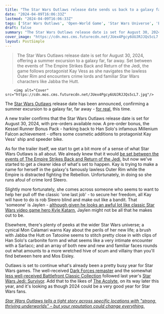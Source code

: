 ```yaml
---
title: "The Star Wars Outlaws release date sends us back to a galaxy far, far away this summer"
date: "2024-04-09T16:06:33Z"
lastmod: "2024-04-09T16:06:33Z"
tags: ['Star Wars Outlaws', 'Open-World Game', 'Star Wars Universe', 'Empire Strikes Back', 'Return of the Jedi', 'Outer Rim', 'Rebellion', 'Crime Lord', 'Kay Vess', 'Jaylen', 'Kyle Katarn', 'Mon Calamari', 'Jabba the Hutt', 'Tatooine', 'Sarlacc', 'Dark Forces Remaster', 'Star Wars Battlefront Classic Collection', 'Star Wars Jedi: Survivor', 'The Acolyte']
draft: false
summary: "The Star Wars Outlaws release date is set for August 30, 2024, offering a summer excursion to a galaxy far, far away. Set between the events of The Empire Strikes Back and Return of the Jedi, the game follows protagonist Kay Vess as she navigates the lawless Outer Rim and encounters crime lords and familiar Star Wars characters like Jabba the Hutt."
cover_image: "https://cdn.mos.cms.futurecdn.net/JUex4Pgcy6UUJRJJQs5cL7.jpg" 
layout: PostSimple
---
```

> The Star Wars Outlaws release date is set for August 30, 2024, offering a summer excursion to a galaxy far, far away. Set between the events of The Empire Strikes Back and Return of the Jedi, the game follows protagonist Kay Vess as she navigates the lawless Outer Rim and encounters crime lords and familiar Star Wars characters like Jabba the Hutt.


        <img alt="Cover" src="https://cdn.mos.cms.futurecdn.net/JUex4Pgcy6UUJRJJQs5cL7.jpg"/>
        
The [<u>Star Wars Outlaws</u>](https://www.gamesradar.com/star-wars-outlaws-guide/) release date has been announced, confirming a summer excursion to a galaxy far, far away - [for real](https://www.gamesradar.com/star-wars-outlaws-release-date-leaks-and-you-can-seemingly-play-the-open-world-game-3-days-early-with-the-gold-or-ultimate-editions/), this time.

A new trailer confirms that the Star Wars Outlaws release date is set for August 30, 2024, with pre-orders available now. A pre-order bonus, the Kessel Runner Bonus Pack - harking back to Han Solo's infamous Millenium Falcon achievement - offers some cosmetic additions to protagonist Kay Vess' ship and speeder bike.

As for the trailer itself, we start to get a bit more of a sense of what Star Wars Outlaws is all about. We already knew that it would [<u>be set between the events of The Empire Strikes Back and Return of the Jedi</u>](https://www.gamesradar.com/star-wars-outlaws-is-set-between-empire-strikes-back-and-return-of-the-jedi-so-you-can-do-maximum-crimes/), but now we've started to get a clearer idea of what's set to happen. Kay is trying to make a name for herself in the galaxy's famously lawless Outer Rim while the Empire is distracted fighting the Rebellion. Unfortunately, in doing so she runs afoul of crime lord Sleero.

Slightly more fortunately, she comes across someone who seems to want to help her pull off the classic 'one last job' - to secure her freedom, all Kay will have to do is rob Sleero blind and make out like a bandit. That 'someone' is Jaylen - [<u>although given he looks an awful lot like classic Star Wars video game hero Kyle Katarn</u>](https://www.gamesradar.com/star-wars-outlaws-fans-think-the-trailer-is-hiding-a-classic-hero-in-plain-sight/), Jaylen might not be all that he makes out to be.

Elsewhere, there's plenty of peeks at the wider Star Wars universe; a cynical Mon Calamari warns Kay about the perils of her new life; a brush with Jabba the Hutt on Tatooine seems to stitch pretty close in with clips of Han Solo's carbonite form and what seems like a very intimate encounter with a Sarlacc; and an array of both new and new and familiar faces rounds out what amounts to a more wretched hive of scum and villainy than you'll find between here and Mos Eisley.

Outlaws is set to continue what's already been a pretty busy year for Star Wars games. The well-received [Dark Forces remaster](https://www.gamesradar.com/after-29-years-the-star-wars-dark-forces-remaster-proves-its-still-a-blast-but-fans-already-made-the-perfect-fps-port-for-free/) and the somewhat [less well-received Battlefront Classic Collection](https://www.gamesradar.com/hefty-star-wars-battlefront-classic-collection-patch-attempts-to-right-the-starship-after-a-controversial-launch-starting-with-a-fix-for-an-infamous-19-year-old-bug-and-more/) followed last year's [Star Wars Jedi: Survivor](https://www.gamesradar.com/star-wars-jedi-survivor-review/). Add that to the likes of [The Acolyte](https://www.gamesradar.com/star-wars-the-acolyte-trailer-cast-release-date/), on its way later this year, and it's looking as though 2024 could be a very good year for Star Wars fans.

[<em>Star Wars Outlaws tells a tight story across specific locations with "strong, thriving underworlds" – but your reputation could change everything.</em>](https://www.gamesradar.com/star-wars-outlaws-tells-a-tight-story-across-specific-locations-with-strong-thriving-underworlds-but-your-reputation-could-change-everything/)
        